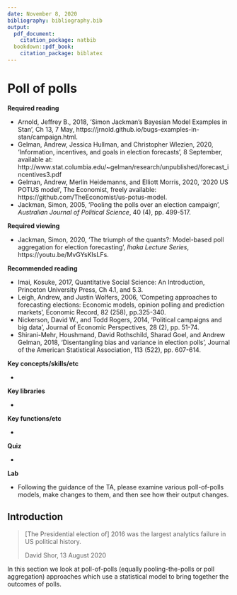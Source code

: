 ```yaml
---
date: November 8, 2020
bibliography: bibliography.bib
output:
  pdf_document:
    citation_package: natbib
  bookdown::pdf_book:
    citation_package: biblatex
---
```


# Poll of polls

**Required reading**

- Arnold, Jeffrey B., 2018, 'Simon Jackman's Bayesian Model Examples in Stan', Ch 13, 7 May, https://jrnold.github.io/bugs-examples-in-stan/campaign.html.
- Gelman, Andrew, Jessica Hullman, and Christopher Wlezien, 2020, 'Information, incentives, and goals in election forecasts', 8 September, available at: http://www.stat.columbia.edu/~gelman/research/unpublished/forecast_incentives3.pdf 
- Gelman, Andrew, Merlin Heidemanns, and Elliott Morris, 2020, '2020 US POTUS model', The Economist, freely available: https://github.com/TheEconomist/us-potus-model.
- Jackman, Simon, 2005, 'Pooling the polls over an election campaign', *Australian Journal of Political Science*, 40 (4), pp. 499-517.


**Required viewing**

- Jackman, Simon, 2020, 'The triumph of the quants?: Model-based poll aggregation for election forecasting', *Ihaka Lecture Series*, https://youtu.be/MvGYsKIsLFs.



**Recommended reading**

- Imai, Kosuke, 2017, Quantitative Social Science: An Introduction, Princeton University Press, Ch 4.1, and 5.3.
- Leigh, Andrew, and Justin Wolfers, 2006, 'Competing approaches to forecasting elections: Economic models, opinion polling and prediction markets', Economic Record, 82 (258), pp.325-340.
- Nickerson, David W., and Todd Rogers, 2014, 'Political campaigns and big data', Journal of Economic Perspectives, 28 (2), pp. 51-74.
- Shirani-Mehr, Houshmand, David Rothschild, Sharad Goel, and Andrew Gelman, 2018, 'Disentangling bias and variance in election polls', Journal of the American Statistical Association, 113 (522), pp. 607-614.

**Key concepts/skills/etc**

- 

**Key libraries**

- 


**Key functions/etc**

- 

**Quiz**

- 

**Lab**

- Following the guidance of the TA, please examine various poll-of-polls models, make changes to them, and then see how their output changes.



## Introduction

> [The Presidential election of] 2016 was the largest analytics failure in US political history.
> 
> David Shor, 13 August 2020

In this section we look at poll-of-polls (equally pooling-the-polls or poll aggregation) approaches which use a statistical model to bring together the outcomes of polls. 


